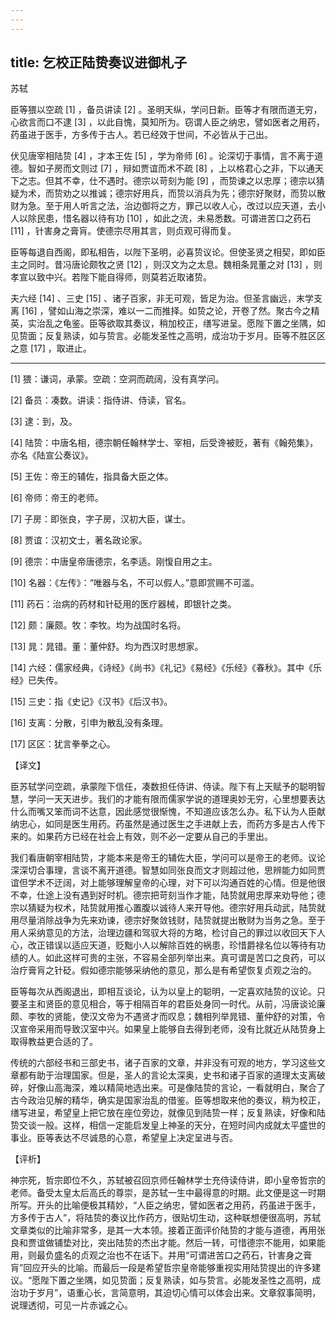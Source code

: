 ```yaml
---
---
---
```

title: 乞校正陆贽奏议进御札子
---




苏轼

臣等猥以空疏 [1] ，备员讲读 [2] 。圣明天纵，学问日新。臣等才有限而道无穷，心欲言而口不逮 [3] ，以此自愧，莫知所为。窃谓人臣之纳忠，譬如医者之用药，药虽进于医手，方多传于古人。若已经效于世间，不必皆从于己出。

伏见唐宰相陆贽 [4] ，才本王佐 [5] ，学为帝师 [6] 。论深切于事情，言不离于道德。智如子房而文则过 [7] ，辩如贾谊而术不疏 [8] ，上以格君心之非，下以通天下之志。但其不幸，仕不遇时。德宗以苛刻为能 [9] ，而贽谏之以忠厚；德宗以猜疑为术，而贽劝之以推诚；德宗好用兵，而贽以消兵为先；德宗好聚财，而贽以散财为急。至于用人听言之法，治边御将之方，罪己以收人心，改过以应天道，去小人以除民患，惜名器以待有功 [10] ，如此之流，未易悉数。可谓进苦口之药石 [11] ，针害身之膏肓。使德宗尽用其言，则贞观可得而复。

臣等每退自西阁，即私相告，以陛下圣明，必喜贽议论。但使圣贤之相契，即如臣主之同时。昔冯唐论颇牧之贤 [12] ，则汉文为之太息。魏相条晁董之对 [13] ，则孝宣以致中兴。若陛下能自得师，则莫若近取诸贽。

夫六经 [14] 、三史 [15] 、诸子百家，非无可观，皆足为治。但圣言幽远，末学支离 [16] ，譬如山海之崇深，难以一二而推择。如贽之论，开卷了然。聚古今之精英，实治乱之龟鉴。臣等欲取其奏议，稍加校正，缮写进呈。愿陛下置之坐隅，如见贽面；反复熟读，如与贽言。必能发圣性之高明，成治功于岁月。臣等不胜区区之意 [17] ，取进止。



* * *



[1] 猥：谦词，承蒙。空疏：空洞而疏阔，没有真学问。

[2] 备员：凑数。讲读：指侍讲、侍读，官名。

[3] 逮：到，及。

[4] 陆贽：中唐名相，德宗朝任翰林学士、宰相，后受谗被贬，著有《翰苑集》，亦名《陆宣公奏议》。

[5] 王佐：帝王的辅佐，指具备大臣之体。

[6] 帝师：帝王的老师。

[7] 子房：即张良，字子房，汉初大臣，谋士。

[8] 贾谊：汉初文士，著名政论家。

[9] 德宗：中唐皇帝唐德宗，名李适。刚愎自用之主。

[10] 名器：《左传》：“唯器与名，不可以假人。”意即赏赐不可滥。

[11] 药石：治病的药材和针砭用的医疗器械，即银针之类。

[12] 颇：廉颇。牧：李牧。均为战国时名将。

[13] 晁：晁错。董：董仲舒。均为西汉时思想家。

[14] 六经：儒家经典，《诗经》《尚书》《礼记》《易经》《乐经》《春秋》。其中《乐经》已失传。

[15] 三史：指《史记》《汉书》《后汉书》。

[16] 支离：分散，引申为散乱没有条理。

[17] 区区：犹言拳拳之心。

【译文】

臣苏轼学问空疏，承蒙陛下信任，凑数担任侍讲、侍读。陛下有上天赋予的聪明智慧，学问一天天进步。我们的才能有限而儒家学说的道理奥妙无穷，心里想要表达什么而嘴又笨而词不达意，因此感觉很惭愧，不知道应该怎么办。私下认为人臣献纳忠心，如同是医生用药。药虽然是通过医生之手进献上去，而药方多是古人传下来的。如果药方已经在社会上有效，则不必一定要从自己的手里出。

我们看唐朝宰相陆贽，才能本来是帝王的辅佐大臣，学问可以是帝王的老师。议论深深切合事理，言谈不离开道德。智慧如同张良而文才则超过他，思辨能力如同贾谊但学术不迂阔，对上能够理解皇帝的心理，对下可以沟通百姓的心情。但是他很不幸，仕途上没有遇到好时机。德宗把苛刻当作才能，陆贽就用忠厚来劝导他；德宗以猜疑为权术，陆贽就用推心置腹以诚待人来开导他。德宗好用兵动武，陆贽就用尽量消除战争为先来劝谏，德宗好聚敛钱财，陆贽就提出散财为当务之急。至于用人采纳意见的方法，治理边疆和驾驭大将的方略，检讨自己的罪过以收回天下人心，改正错误以适应天道，贬黜小人以解除百姓的祸患，珍惜爵禄名位以等待有功绩的人。如此这样可贵的主张，不容易全部列举出来。真可谓是苦口之良药，可以治疗膏肓之针砭。假如德宗能够采纳他的意见，那么是有希望恢复贞观之治的。

臣等每次从西阁退出，即相互谈论，认为以皇上的聪明，一定喜欢陆贽的议论。只要圣主和贤臣的意见相合，等于相隔百年的君臣处身同一时代。从前，冯唐谈论廉颇、李牧的贤能，使汉文帝为不遇贤才而叹息；魏相列举晁错、董仲舒的对策，令汉宣帝采用而导致汉室中兴。如果皇上能够自去得到老师，没有比就近从陆贽身上取得教益更合适的了。

传统的六部经书和三部史书，诸子百家的文章，并非没有可观的地方，学习这些文章都有助于治理国家。但是，圣人的言论太深奥，史书和诸子百家的道理太支离破碎，好像山高海深，难以精简地选出来。可是像陆贽的言论，一看就明白，聚合了古今政治见解的精华，确实是国家治乱的借鉴。臣等想取来他的奏议，稍为校正，缮写进呈，希望皇上把它放在座位旁边，就像见到陆贽一样；反复熟读，好像和陆贽交谈一般。这样，相信一定能启发皇上神圣的天分，在短时间内成就太平盛世的事业。臣等表达不尽诚恳的心意，希望皇上决定呈进与否。

【评析】

神宗死，哲宗即位不久，苏轼被召回京师任翰林学士充侍读侍讲，即小皇帝哲宗的老师。备受太皇太后高氏的尊崇，是苏轼一生中最得意的时期。此文便是这一时期所写。开头的比喻便极其精妙，“人臣之纳忠，譬如医者之用药，药虽进于医手，方多传于古人”，将陆贽的奏议比作药方，很贴切生动，这种联想便很高明，苏轼文章类似的比喻非常多，是其一大本领。接着正面评价陆贽的才能与道德，再用张良和贾谊做铺垫对比，突出陆贽的杰出才能。然后一转，可惜德宗不能用，如果能用，则最负盛名的贞观之治也不在话下。并用“可谓进苦口之药石，针害身之膏肓”回应开头的比喻。而最后一段是希望哲宗皇帝能够重视实用陆贽提出的许多建议。“愿陛下置之坐隅，如见贽面；反复熟读，如与贽言。必能发圣性之高明，成治功于岁月”，语重心长，言简意明，其迫切心情可以体会出来。文章叙事简明，说理透彻，可见一片赤诚之心。